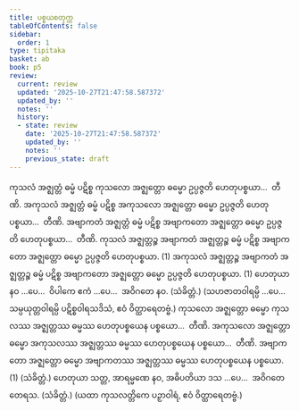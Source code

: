 ```yaml
---
title: ပစ္စယစတုက္က
tableOfContents: false
sidebar:
  order: 1
type: tipitaka
basket: ab
book: p5
review:
  current: review
  updated: '2025-10-27T21:47:58.587372'
  updated_by: ''
  notes: ''
  history:
  - state: review
    date: '2025-10-27T21:47:58.587372'
    updated_by: ''
    notes: ''
    previous_state: draft
---
```



<ReviewStatus review={frontmatter.review} showDetails={true} />

<HypothesisAnnotation frontmatter={frontmatter} />

<DynamicBreadcrumb />

<Division number="78" book="p5" e="ch" v="39" p="21">

<Paragraph number="260" book="p5">
ကုသလံ အဇ္ဈတ္တံ ဓမ္မံ ပဋိစ္စ ကုသလော အဇ္ဈတ္တော ဓမ္မော ဥပ္ပဇ္ဇတိ ဟေတုပစ္စယာ…  တီဏိ.
</Paragraph>

<Paragraph number="261" book="p5">
အကုသလံ အဇ္ဈတ္တံ ဓမ္မံ ပဋိစ္စ အကုသလော အဇ္ဈတ္တော ဓမ္မော ဥပ္ပဇ္ဇတိ ဟေတုပစ္စယာ…  တီဏိ.
</Paragraph>

<Paragraph number="262" book="p5">
အဗျာကတံ အဇ္ဈတ္တံ ဓမ္မံ ပဋိစ္စ အဗျာကတော အဇ္ဈတ္တော ဓမ္မော ဥပ္ပဇ္ဇတိ ဟေတုပစ္စယာ…  တီဏိ.
</Paragraph>

<Paragraph number="263" book="p5">
ကုသလံ အဇ္ဈတ္တဉ္စ အဗျာကတံ အဇ္ဈတ္တဉ္စ ဓမ္မံ ပဋိစ္စ အဗျာကတော အဇ္ဈတ္တော ဓမ္မော ဥပ္ပဇ္ဇတိ ဟေတုပစ္စယာ. (1)
</Paragraph>

<Paragraph number="264" book="p5">
အကုသလံ အဇ္ဈတ္တဉ္စ အဗျာကတံ အဇ္ဈတ္တဉ္စ ဓမ္မံ ပဋိစ္စ အဗျာကတော အဇ္ဈတ္တော ဓမ္မော ဥပ္ပဇ္ဇတိ ဟေတုပစ္စယာ. (1)
</Paragraph>

<Paragraph number="265" book="p5">
ဟေတုယာ နဝ …ပေ…  ဝိပါကေ ဧကံ …ပေ…  အဝိဂတေ နဝ. (သံခိတ္တံ.)
</Paragraph>

<Paragraph number="266" book="p5">
(သဟဇာတဝါရမ္ပိ …ပေ…  သမ္ပယုတ္တဝါရမ္ပိ ပဋိစ္စဝါရသဒိသံ, ဧဝံ ဝိတ္ထာရေတဗ္ဗံ.)
</Paragraph>

</Division>
<Division number="79" book="p5" e="ch" v="39" p="22">

<Paragraph number="267" book="p5">
ကုသလော အဇ္ဈတ္တော ဓမ္မော ကုသလဿ အဇ္ဈတ္တဿ ဓမ္မဿ ဟေတုပစ္စယေန ပစ္စယော…  တီဏိ.
</Paragraph>

<Paragraph number="268" book="p5">
အကုသလော အဇ္ဈတ္တော ဓမ္မော အကုသလဿ အဇ္ဈတ္တဿ ဓမ္မဿ ဟေတုပစ္စယေန ပစ္စယော…  တီဏိ.
</Paragraph>

<Paragraph number="269" book="p5">
အဗျာကတော အဇ္ဈတ္တော ဓမ္မော အဗျာကတဿ အဇ္ဈတ္တဿ ဓမ္မဿ ဟေတုပစ္စယေန ပစ္စယော. (1) (သံခိတ္တံ.)
</Paragraph>

<Paragraph number="270" book="p5">
ဟေတုယာ သတ္တ, အာရမ္မဏေ နဝ, အဓိပတိယာ ဒသ …ပေ…  အဝိဂတေ တေရသ. (သံခိတ္တံ.)
</Paragraph>

<Paragraph number="271" book="p5">
(ယထာ ကုသလတ္တိကေ ပဉှာဝါရံ, ဧဝံ ဝိတ္ထာရေတဗ္ဗံ.)
</Paragraph>
</Division>
